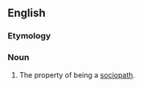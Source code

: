 ==English==

===Etymology===
{{suffix|sociopath|y}}

===Noun===
{{en-noun|sociopathies|-}}

# {{rfc-sense}} The property of being a [[sociopath]].